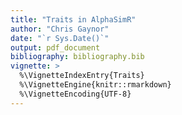 ```yaml
---
title: "Traits in AlphaSimR"
author: "Chris Gaynor"
date: "`r Sys.Date()`"
output: pdf_document
bibliography: bibliography.bib
vignette: >
  %\VignetteIndexEntry{Traits}
  %\VignetteEngine{knitr::rmarkdown}
  %\VignetteEncoding{UTF-8}
---
```


